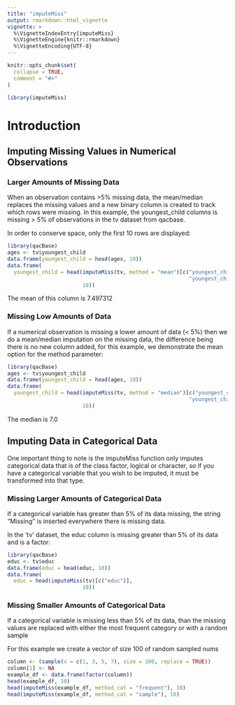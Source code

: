 ```yaml
---
title: "imputeMiss"
output: rmarkdown::html_vignette
vignette: >
  %\VignetteIndexEntry{imputeMiss}
  %\VignetteEngine{knitr::rmarkdown}
  %\VignetteEncoding{UTF-8}
---
```


```r
knitr::opts_chunk$set(
  collapse = TRUE,
  comment = "#>"
)
```

```r
library(imputeMiss)
```

# Introduction

## Imputing Missing Values in Numerical Observations

### Larger Amounts of Missing Data

When an observation contains >5% missing data, the mean/median replaces 
the missing values and a new binary column is created to track which 
rows were missing. In this example, the youngest_child columns is 
missing > 5% of observations in the tv dataset from qacbase.

In order to conserve space, only the first 10 rows are displayed:
```r
library(qacBase)
ages <- tv$youngest_child
data.frame(youngest_child = head(ages, 10))
data.frame(
  youngest_child = head(imputeMiss(tv, method = "mean")[c("youngest_child",
                                                          "youngest_child_na")],
                        10))
```

The mean of this column is 7.497312

### Missing Low Amounts of Data
If a numerical observation is missing a lower amount of data (< 5%)
then we do a mean/median imputation on the missing data, the difference
being there is no new column added, for this example, we demonstrate the
mean option for the method parameter:

```r
library(qacBase)
ages <- tv$youngest_child
data.frame(youngest_child = head(ages, 10))
data.frame(
  youngest_child = head(imputeMiss(tv, method = "median")[c("youngest_child",
                                                          "youngest_child_na")],
                        10))

```

The median is 7.0

## Imputing Data in Categorical Data
One important thing to note is the imputeMiss function only imputes
categorical data that is of the class factor, logical or character, so if
you have a categorical variable that you wish to be imputed, it must be 
transformed into that type.

### Missing Larger Amounts of Categorical Data

If a categorical variable has greater than 5% of its data missing,
the string "Missing" is inserted everywhere there is missing data.

In the 'tv' dataset, the educ column is missing greater than 5%
of its data and is a factor:

```r
library(qacBase)
educ <- tv$educ
data.frame(educ = head(educ, 10))
data.frame(
  educ = head(imputeMiss(tv)[c("educ")],
                        10))

```

### Missing Smaller Amounts of Categorical Data
 
 If a categorical variable is missing less than 5% of its data,
 than the missing values are replaced with either the most frequent
 category or with a random sample
 
For this example we create a vector of size 100 of random sampled nums
```r
column <- (sample(x = c(1, 3, 5, 7), size = 100, replace = TRUE))
column[1] <- NA
example_df <- data.frame(factor(column))
head(example_df, 10)
head(imputeMiss(example_df, method_cat = "frequent"), 10)
head(imputeMiss(example_df, method_cat = "sample"), 10)


```

